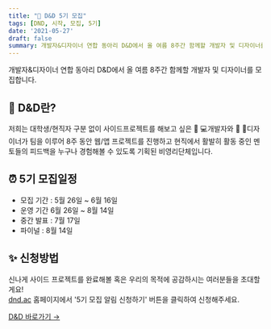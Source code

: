 ```yaml
---
title: "📢 D&D 5기 모집"
tags: [DND, 시작, 모집, 5기]
date: '2021-05-27'
draft: false
summary: 개발자&디자이너 연합 동아리 D&D에서 올 여름 8주간 함께할 개발자 및 디자이너를 모집합니다.
---
```


개발자&디자이너 연합 동아리 D&D에서 올 여름 8주간 함께할 개발자 및 디자이너를 모집합니다.

## 📌 D&D란?

저희는 대학생/현직자 구분 없이 사이드프로젝트를 해보고 싶은 👩 💻개발자와 👩 🎨디자이너가 팀을 이루어 8주 동안 웹/앱 프로젝트를 진행하고 현직에서 활발히 활동 중인 멘토들의 피드백을 누구나 경험해볼 수 있도록 기획된 비영리단체입니다.

## ⏰ 5기 모집일정

- 모집 기간 : 5월 26일 ~ 6월 16일
- 운영 기간 6월 26일 ~ 8월 14일
- 중간 발표 : 7월 17일
- 파이널 : 8월 14일

## ✨ 신청방법

신나게 사이드 프로젝트를 완료해볼 혹은 우리의 목적에 공감하시는 여러분들을 초대할게요!  
[dnd.ac](https://dnd.ac) 홈페이지에서 '5기 모집 알림 신청하기' 버튼을 클릭하여 신청해주세요.

<a target="_blank" href="https://dnd.ac/" class="btn btn-dark"> D&D 바로가기 &rarr;</a>
